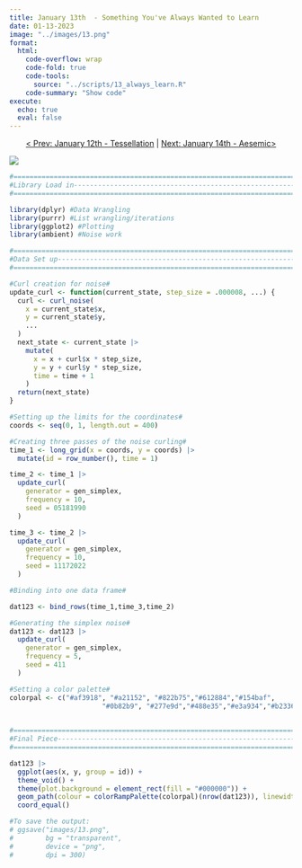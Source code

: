 ```yaml
---
title: January 13th  - Something You've Always Wanted to Learn
date: 01-13-2023
image: "../images/13.png"
format:
  html:
    code-overflow: wrap
    code-fold: true
    code-tools:
      source: "../scripts/13_always_learn.R"
    code-summary: "Show code"
execute:
  echo: true
  eval: false
---
```



<center>

[\< Prev: January 12th - Tessellation](day_12.qmd) \| [Next: January 14th - Aesemic\>](day_14.qmd)

</center>

![](/images/13.png){fig-alt="An image with a simplex noise (worm like) pattern spread throughout the image in red, purple, and blue colors on a black background." fig-align="center"}

```r
#=============================================================================#
#Library Load in---------------------------------------------------------------
#=============================================================================#

library(dplyr) #Data Wrangling
library(purrr) #List wrangling/iterations
library(ggplot2) #Plotting
library(ambient) #Noise work

#=============================================================================#
#Data Set up-------------------------------------------------------------------
#=============================================================================#

#Curl creation for noise#
update_curl <- function(current_state, step_size = .000008, ...) {
  curl <- curl_noise(
    x = current_state$x, 
    y = current_state$y,
    ...
  )
  next_state <- current_state |>
    mutate(
      x = x + curl$x * step_size,
      y = y + curl$y * step_size,
      time = time + 1
    )
  return(next_state)
}

#Setting up the limits for the coordinates#
coords <- seq(0, 1, length.out = 400)

#Creating three passes of the noise curling#
time_1 <- long_grid(x = coords, y = coords) |> 
  mutate(id = row_number(), time = 1)

time_2 <- time_1 |>
  update_curl(
    generator = gen_simplex,
    frequency = 10, 
    seed = 05181990
  )

time_3 <- time_2 |> 
  update_curl(
    generator = gen_simplex,
    frequency = 10, 
    seed = 11172022
  )

#Binding into one data frame#

dat123 <- bind_rows(time_1,time_3,time_2)

#Generating the simplex noise#
dat123 <- dat123 |>
  update_curl(
    generator = gen_simplex,
    frequency = 5, 
    seed = 411
  )

#Setting a color palette#
colorpal <- c("#af3918", "#a21152", "#822b75","#612884","#154baf",
                       "#0b82b9", "#277e9d","#488e35","#e3a934","#b2336a")
                       

#=============================================================================#
#Final Piece-------------------------------------------------------------------
#=============================================================================#

dat123 |>
  ggplot(aes(x, y, group = id)) + 
  theme_void() +
  theme(plot.background = element_rect(fill = "#000000")) +
  geom_path(colour = colorRampPalette(colorpal)(nrow(dat123)), linewidth = 2) +
  coord_equal()

#To save the output:
# ggsave("images/13.png",
#        bg = "transparent",
#        device = "png",
#        dpi = 300)
```
